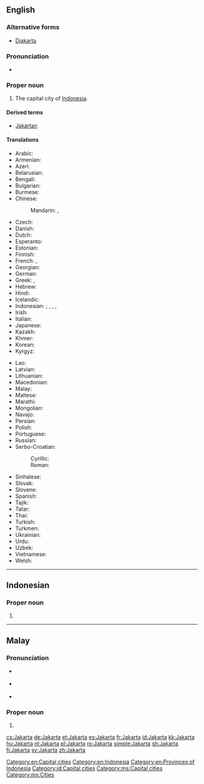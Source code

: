 ==English==
{{wikipedia}}

===Alternative forms===
* [[Djakarta]]

===Pronunciation===
* {{rhymes|ɑː(ɹ)tə|lang=en}}

===Proper noun===
{{en-proper noun}}

# The capital city of [[Indonesia]].

====Derived terms====
* [[Jakartan]]

====Translations====
{{trans-top|capital of Indonesia}}
* Arabic: {{t|ar|جاكرتا|f|tr=jakarta}}
* Armenian: {{t|hy|Ջակարտա}}
* Azeri: {{t|az|Cakarta}}
* Belarusian: {{t|be|Джака́рта|f}}
* Bengali: {{t|bn|জাকার্তা|tr=Jakarta}}
* Bulgarian: {{t|bg|Джака́рта|f}}
* Burmese: {{t|my|ဂျကာတာမြို့}}
* Chinese:
*: Mandarin: {{t|cmn|雅加達}}, {{t+|cmn|雅加达|tr=Yǎjiādá}}
* Czech: {{t+|cs|Jakarta|f}}
* Danish: {{t|da|Jakarta}}
* Dutch: {{t|nl|Jakarta}}
* Esperanto: {{t|eo|Ĝakarto}}
* Estonian: {{t+|et|Jakarta}}
* Finnish: {{t+|fi|Jakarta}}
* French: {{t+|fr|Jakarta}}, {{t|fr|Djakarta}}
* Georgian: {{t|ka|ჯაკარტა}}
* German: {{t+|de|Jakarta|n}}
* Greek: {{t+|el|Τζακάρτα|f}}, {{t|el|Βαταβία|f}} {{qualifier|historical}}
* Hebrew: {{t|he|ג'קרטה}}
* Hindi: {{t|hi|जकार्ता|tr=jakārtā}}
* Icelandic: {{t|is|Djakarta}}
* Indonesian: {{t+|id|Jakarta}}; {{t|id|Djakarta}} {{qualifier|dated}}, {{t|id|Sunda Kelapa}}, {{t|id|Jayakarta}}, {{t|id|Batavia}} {{qualifier|historical}}
* Irish: {{t|ga|Iacárta}}
* Italian: {{t|it|Giacarta|f}}
* Japanese: {{t|ja|ジャカルタ|tr=Jakaruta}}
* Kazakh: {{t|kk|Джакарта}}
* Khmer: {{t|km|ចាការតា|tr=jaakaata}}
* Korean: {{t+|ko|자카르타|tr=Jakareuta}}
* Kyrgyz: {{t|ky|Джакарта}}
{{trans-mid}}
* Lao: {{t|lo|ຈາກາຕາ|sc=Laoo}}
* Latvian: {{t|lv|Džakarta}}
* Lithuanian: {{t|lt|Džakarta}}
* Macedonian: {{t|mk|Џакарта|f}}
* Malay: {{t|ms|Jakarta}}
* Maltese: {{t|mt|Ġakarta|f}}
* Marathi: {{t|mr|जकार्ता|tr=Jakārtā}}
* Mongolian: {{t|mn|Жакарта}}
* Navajo: {{t|nv|Jakʼáta}}
* Persian: {{t|fa|جاکارتا|tr=jâkârtâ}}
* Polish: {{t+|pl|Dżakarta|f}}
* Portuguese: {{t|pt|Jacarta|f}}
* Russian: {{t|ru|Джака́рта|f}}
* Serbo-Croatian:
*: Cyrillic: {{t|sh|Џакарта|f}}
*: Roman: {{t|sh|Džakarta|f}}
* Sinhalese: {{t|si|ජකාර්තා|sc=Sinh}}
* Slovak: {{t|sk|Jakarta|f}}
* Slovene: {{t|sl|Džakarta|f}}
* Spanish: {{t+|es|Yakarta|f}}
* Tajik: {{t|tg|Ҷакарта}}
* Tatar: {{t|tt|Джакарта}}
* Thai: {{t|th|จาการ์ตา|tr=jaa-gaa-dtaa}}
* Turkish: {{t|tr|Cakarta}}
* Turkmen: {{t|tk|Jakarta}}
* Ukrainian: {{t|uk|Джака́рта|f}}
* Urdu: {{t|ur|جکارتہ|tr=jakārtā}}
* Uzbek: {{t|uz|Jakarta}}
* Vietnamese: {{t|vi|Jakarta}}
* Welsh: {{t|cy|Jakarta}}
{{trans-bottom}}

[[Category:en:Capital cities]]
[[Category:en:Indonesia]]
[[Category:en:Provinces of Indonesia]]

----

==Indonesian==
{{wikipedia|lang=id}}

===Proper noun===
{{head|id|proper noun}}

# {{l|en|Jakarta}}

[[Category:id:Capital cities]]

----

==Malay==
{{wikipedia|lang=ms}}

===Pronunciation===
* {{a|Johor-Selangor}} {{IPA|/d͡ʒaka(r)tə/|lang=ms}}
* {{a|Riau-Lingga}} {{IPA|/d͡ʒaka(r)ta/|lang=ms}}
* {{rhymes|a(r)tə|tə|ə|lang=ms}}

===Proper noun===
{{head|ms|proper noun}}

# {{l|en|Jakarta}}

[[Category:ms:Capital cities]]
[[Category:ms:Cities]]

[[cs:Jakarta]]
[[de:Jakarta]]
[[et:Jakarta]]
[[es:Jakarta]]
[[fr:Jakarta]]
[[id:Jakarta]]
[[kk:Jakarta]]
[[hu:Jakarta]]
[[nl:Jakarta]]
[[pl:Jakarta]]
[[ro:Jakarta]]
[[simple:Jakarta]]
[[sh:Jakarta]]
[[fi:Jakarta]]
[[sv:Jakarta]]
[[zh:Jakarta]]